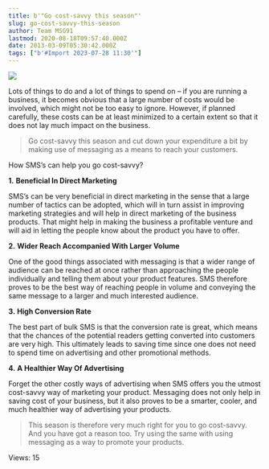 ```yaml
---
title: b'"Go cost-savvy this season"'
slug: go-cost-savvy-this-season
author: Team MSG91
lastmod: 2020-08-18T09:57:40.000Z
date: 2013-03-09T05:30:42.000Z
tags: ["b'#Import 2023-07-28 11:30'"]
---
```


![](https://images-msg91.s3.ap-south-1.amazonaws.com/content/images/wordpress/2013/03/Go-cost-savvy-this-season.jpg)


Lots of things to do and a lot of things to spend on – if you are running a business, it becomes obvious that a large number of costs would be involved, which might not be too easy to ignore. However, if planned carefully, these costs can be at least minimized to a certain extent so that it does not lay much impact on the business.



> 
> Go cost-savvy this season and cut down your expenditure a bit by making use of messaging as a means to reach your customers.
> 
> 
> 


How SMS’s can help you go cost-savvy?


**1.** **Beneficial In Direct Marketing**


SMS’s can be very beneficial in direct marketing in the sense that a large number of tactics can be adopted, which will in turn assist in improving marketing strategies and will help in direct marketing of the business products. That might help in making the business a profitable venture and will aid in letting the people know about the product you have to offer.


**2.** **Wider Reach Accompanied With Larger Volume** 


One of the good things associated with messaging is that a wider range of audience can be reached at once rather than approaching the people individually and telling them about your product features. SMS therefore proves to be the best way of reaching people in volume and conveying the same message to a larger and much interested audience.


**3.** **High Conversion Rate** 


The best part of bulk SMS is that the conversion rate is great, which means that the chances of the potential readers getting converted into customers are very high. This ultimately leads to saving time since one does not need to spend time on advertising and other promotional methods.


**4.** **A Healthier Way Of Advertising**


Forget the other costly ways of advertising when SMS offers you the utmost cost-savvy way of marketing your product. Messaging does not only help in saving cost of your business, but it also proves to be a smarter, cooler, and much healthier way of advertising your products.



> 
> This season is therefore very much right for you to go cost-savvy. And you have got a reason too. Try using the same with using messaging as a way to promote your products.
> 
> 
> 



 Views: 15




